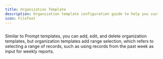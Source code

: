 ```yaml
---
title: Organization Template
description: Organization template configuration guide to help you customize the output format of AI organization functionality.
icon: FileText
---
```



<Image width="0" height="0" src="https://s2.loli.net/2025/06/06/41TwKYzCXVaLn5v.png" />

Similar to Prompt templates, you can add, edit, and delete organization templates, but organization templates add range selection, which refers to selecting a range of records, such as using records from the past week as input for weekly reports.
